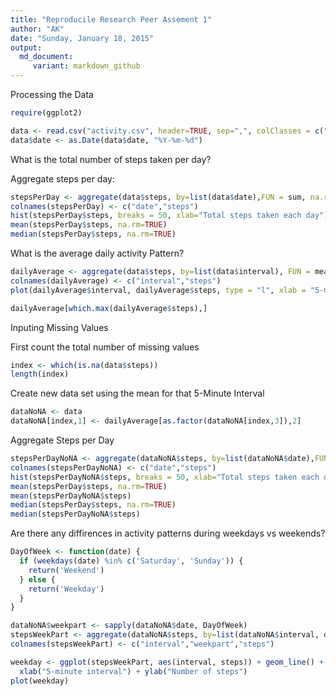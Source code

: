 ```yaml
---
title: "Reproducile Research Peer Assement 1"
author: "AK"
date: "Sunday, January 18, 2015"
output:
  md_document:
     variant: markdown_github
---
```


Processing the Data
```r
require(ggplot2)

data <- read.csv("activity.csv", header=TRUE, sep=",", colClasses = c("numeric","character","numeric"))
data$date <- as.Date(data$date, "%Y-%m-%d")
```

What is the total number of steps taken per day?

Aggregate steps per day:
```r
stepsPerDay <- aggregate(data$steps, by=list(data$date),FUN = sum, na.rm=TRUE)
colnames(stepsPerDay) <- c("date","steps")
hist(stepsPerDay$steps, breaks = 50, xlab="Total steps taken each day")
mean(stepsPerDay$steps, na.rm=TRUE)
median(stepsPerDay$steps, na.rm=TRUE)
```

What is the average daily activity Pattern?
```r
dailyAverage <- aggregate(data$steps, by=list(data$interval), FUN = mean, na.rm=TRUE)
colnames(dailyAverage) <- c("interval","steps")
plot(dailyAverage$interval, dailyAverage$steps, type = "l", xlab = "5-minutes interval", ylab ="average number of steps taken")

dailyAverage[which.max(dailyAverage$steps),]
```

Inputing Missing Values

First count the total number of missing values
```r
index <- which(is.na(data$steps))
length(index)
```

Create new data set using the mean for that 5-Minute Interval
```r
dataNoNA <- data
dataNoNA[index,1] <- dailyAverage[as.factor(dataNoNA[index,3]),2]
```

Aggregate Steps per Day
``` r
stepsPerDayNoNA <- aggregate(dataNoNA$steps, by=list(dataNoNA$date),FUN = sum)
colnames(stepsPerDayNoNA) <- c("date","steps")
hist(stepsPerDayNoNA$steps, breaks = 50, xlab="Total steps taken each day")
mean(stepsPerDay$steps, na.rm=TRUE)
mean(stepsPerDayNoNA$steps)
median(stepsPerDay$steps, na.rm=TRUE)
median(stepsPerDayNoNA$steps)
```

Are there any diffirences in activity patterns during weekdays vs weekends?
```r
DayOfWeek <- function(date) {
  if (weekdays(date) %in% c('Saturday', 'Sunday')) {
    return('Weekend')
  } else {
    return('Weekday')
  }
}

dataNoNA$weekpart <- sapply(dataNoNA$date, DayOfWeek)
stepsWeekPart <- aggregate(dataNoNA$steps, by=list(dataNoNA$interval, dataNoNA$weekpart),FUN = mean)
colnames(stepsWeekPart) <- c("interval","weekpart","steps")

weekday <- ggplot(stepsWeekPart, aes(interval, steps)) + geom_line() + facet_grid(weekpart ~ .) +
  xlab("5-minute interval") + ylab("Number of steps")
plot(weekday)
```
